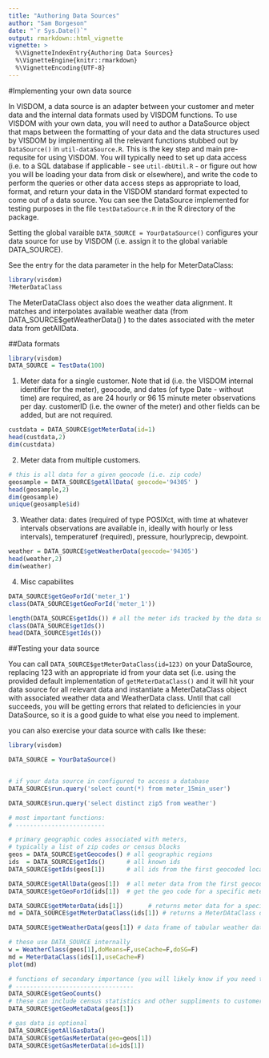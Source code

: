 ```yaml
---
title: "Authoring Data Sources"
author: "Sam Borgeson"
date: "`r Sys.Date()`"
output: rmarkdown::html_vignette
vignette: >
  %\VignetteIndexEntry{Authoring Data Sources}
  %\VignetteEngine{knitr::rmarkdown}
  %\VignetteEncoding{UTF-8}
---
```


#Implementing your own data source

In VISDOM, a data source is an adapter between your customer and meter data and the internal data formats used by VISDOM functions. To use VISDOM with your own data, you will need to author a DataSource object that maps between the formatting of your data and the data structures used by VISDOM by implementing all the relevant functions stubbed out by `DataSource()` in `util-dataSource.R`. This is the key step and main pre-requsite for using VISDOM. You will typically need to set up data access (i.e. to a SQL database if applicable - see `util-dbUtil.R` - or figure out how you will be loading your data from disk or elsewhere), and write the code to perform the queries or other data access steps as appropriate to load, format, and return your data in the VISDOM standard format expected to come out of a data source. You can see the DataSource implemented for testing purposes in the file `testDataSource.R` in the R directory of the package.

Setting the global varaible `DATA_SOURCE = YourDataSource()` configures your data source for use by VISDOM (i.e. assign it to the global variable DATA_SOURCE).

See the entry for the data parameter in the help for MeterDataClass:

```r
library(visdom)
?MeterDataClass
```


The MeterDataClass object also does the weather data alignment. It matches and interpolates available weather data (from DATA_SOURCE$getWeatherData() ) to the dates associated with the meter data from getAllData.

##Data formats

```r
library(visdom)
DATA_SOURCE = TestData(100)
```

1. Meter data for a single customer. Note that id (i.e. the VISDOM internal identifier for the meter), geocode, and dates (of type Date - without time) are required, as are 24 hourly or 96 15 minute meter observations per day. customerID (i.e. the owner of the meter) and other fields can be added, but are not required.

```r
custdata = DATA_SOURCE$getMeterData(id=1)
head(custdata,2)
dim(custdata)
```

2. Meter data from multiple customers.

```r
# this is all data for a given geocode (i.e. zip code)
geosample = DATA_SOURCE$getAllData( geocode='94305' )
head(geosample,2)
dim(geosample)
unique(geosample$id)
```

3. Weather data: dates (required of type POSIXct, with time at whatever intervals observations are available in, ideally with hourly or less intervals), temperaturef (required), pressure, hourlyprecip, dewpoint.

```r
weather = DATA_SOURCE$getWeatherData(geocode='94305')
head(weather,2)
dim(weather)
```

4. Misc capabilites

```r
DATA_SOURCE$getGeoForId('meter_1')
class(DATA_SOURCE$getGeoForId('meter_1'))
```

```r
length(DATA_SOURCE$getIds()) # all the meter ids tracked by the data source
class(DATA_SOURCE$getIds())
head(DATA_SOURCE$getIds())
```

##Testing your data source

You can call `DATA_SOURCE$getMeterDataClass(id=123)` on your DataSource, replacing 123 with an appropriate id from your data set (i.e. using the provided default implementation of `getMeterDataClass()` and it will hit your data source for all relevant data and instantiate a MeterDataClass object with associated weather data and WeatherData class. Until that call succeeds, you will be getting errors that related to deficiencies in your DataSource, so it is a good guide to what else you need to implement.

you can also exercise your data source with calls like these:

```r
library(visdom)

DATA_SOURCE = YourDataSource()


# if your data source in configured to access a database
DATA_SOURCE$run.query('select count(*) from meter_15min_user')

DATA_SOURCE$run.query('select distinct zip5 from weather')

# most important functions:
# -------------------------

# primary geographic codes associated with meters,
# typically a list of zip codes or census blocks
geos = DATA_SOURCE$getGeocodes() # all geographic regions
ids  = DATA_SOURCE$getIds()      # all known ids
DATA_SOURCE$getIds(geos[1])      # all ids from the first geocoded location

DATA_SOURCE$getAllData(geos[1])  # all meter data from the first geocoded region
DATA_SOURCE$getGeoForId(ids[1])  # get the geo code for a specific meterId

DATA_SOURCE$getMeterData(ids[1])       # returns meter data for a specific meterId
md = DATA_SOURCE$getMeterDataClass(ids[1]) # returns a MeterDAtaClass object, with weather data, etc.

DATA_SOURCE$getWeatherData(geos[1]) # data frame of tabular weather data for a geo location

# these use DATA_SOURCE internally
w = WeatherClass(geos[1],doMeans=F,useCache=F,doSG=F)
md = MeterDataClass(ids[1],useCache=F)
plot(md)

# functions of secondary importance (you will likely know if you need these)
# ---------------------------------
DATA_SOURCE$getGeoCounts()
# these can include census statistics and other suppliments to customer meter data
DATA_SOURCE$getGeoMetaData(geos[1]) 

# gas data is optional
DATA_SOURCE$getAllGasData()
DATA_SOURCE$getGasMeterData(geo=geos[1])
DATA_SOURCE$getGasMeterData(id=ids[1])

```

